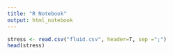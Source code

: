 ```yaml
---
title: "R Notebook"
output: html_notebook
---
```


```r
stress <- read.csv("fluid.csv", header=T, sep =";")
head(stress)
```

